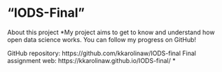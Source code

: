 

# "IODS-Final"


About this project
*My project aims to get to know and understand how open data science works.
You can follow my progress on GitHub!

GitHub repository: https://github.com/kkarolinaw/IODS-final
Final assignment web: https://kkarolinaw.github.io/IODS-final/ *